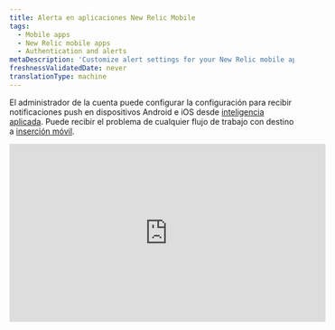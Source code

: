 ```yaml
---
title: Alerta en aplicaciones New Relic Mobile
tags:
  - Mobile apps
  - New Relic mobile apps
  - Authentication and alerts
metaDescription: 'Customize alert settings for your New Relic mobile app, including email or push notifications. View and acknowledge view alerting incidents.'
freshnessValidatedDate: never
translationType: machine
---
```


El administrador de la cuenta puede configurar la configuración para recibir notificaciones push en dispositivos Android e iOS desde [inteligencia aplicada](/docs/alerts-applied-intelligence/new-relic-alerts/get-started/introduction-applied-intelligence). Puede recibir el problema <InlinePopover type="alerts"/>de cualquier flujo de trabajo con destino a [inserción móvil](/docs/alerts-applied-intelligence/notifications/notification-integrations#mobile_push).

<iframe
  width="560"
  height="315"
  src="https://www.youtube.com/embed/bVJZUatrCpY"
  title="YouTube video player"
  frameborder="0"
  allow="accelerometer; autoplay; clipboard-write; encrypted-media; gyroscope; picture-in-picture; web-share"
  allowfullscreen
/>

## Requisitos [#requirements]

Los usuarios tanto del [modelo de usuario New Relic One](/docs/accounts/original-accounts-billing/original-product-based-pricing/overview-user-models) como del [modelo de usuario original](/docs/accounts/original-accounts-billing/original-product-based-pricing/overview-user-models) pueden configurar un flujo de trabajo con mobile push como [destino](/docs/alerts-applied-intelligence/notifications/notification-integrations#mobile_push).

## Activar o desactivar la notificación [#enabling-alerts]

Cuando log sesión en su cuenta New Relic desde una aplicación de Android o iOS, su dispositivo se asocia automáticamente con su usuario. Asegúrese de [agregar un destino de envío móvil al flujo de trabajo](/docs/alerts-applied-intelligence/applied-intelligence/incident-workflows/incident-workflows#add-workflow).

## Ver detalles del incidente del problema [#viewing-alerts]

La notificación aparece automáticamente en la pantalla de bloqueo de su dispositivo. Para iniciar la aplicación New Relic:

1. Dependiendo de su dispositivo, haga lo siguiente:

   * En dispositivos Android, toque la notificación en el cajón de notificaciones.
   * En dispositivos iOS, desliza la pantalla.

2. En el menú

   <DoNotTranslate>**Alerts & AI**</DoNotTranslate>

   de la aplicación New Relic, seleccione cualquier problema para ver los detalles del error de la aplicación asociada.

3. Opcionalmente, seleccione

   <DoNotTranslate>**Acknowledge**</DoNotTranslate>

   .

4. Opcionalmente, para ver detalles adicionales, seleccione

   <DoNotTranslate>**Overview**</DoNotTranslate>

   ,

   <DoNotTranslate>**Incidents**</DoNotTranslate>

   o

   <DoNotTranslate>**Issue log**</DoNotTranslate>

   .

La lista <DoNotTranslate>**Alerts**</DoNotTranslate> del menú principal muestra los problemas ordenados por tiempo, puede aplicar filtros adicionales o cambiar la ventana de tiempo en la parte superior derecha:

## Solucionar problemas de configuración de alerta [#troubleshooting]

Si las notificaciones push no funcionan en su dispositivo móvil:

1. Verifica que cumples con [los requisitos](#requirements).
2. Verifique que [las alertas estén habilitadas](#enabling-alerts).
3. Verifique [la configuración de notificaciones](#notification-settings) de su dispositivo móvil para asegurarse de que New Relic pueda enviar notificaciones automáticas.

Si la configuración de notificación para su dispositivo móvil es correcta, pero aún no recibe la notificación, [elimine el dispositivo de su cuenta](#account-delete), luego [desinstale](#uninstall-app) y [reinstale](#reinstall-app) la aplicación New Relic.

<CollapserGroup>
  <Collapser
    id="notification-settings"
    title="Verifique la configuración de notificaciones para su dispositivo móvil"
  >
    Siga el procedimiento para su dispositivo móvil.

    <table>
      <thead>
        <tr>
          <th style={{ width: "150px" }}>
            <DoNotTranslate>
              **Device**
            </DoNotTranslate>
          </th>

          <th>
            <DoNotTranslate>
              **To check notification settings:**
            </DoNotTranslate>
          </th>
        </tr>
      </thead>

      <tbody>
        <tr>
          <td>
            Android
          </td>

          <td>
            1. Desde

               <DoNotTranslate>**Settings**</DoNotTranslate>

               de tu dispositivo Android, selecciona

               <DoNotTranslate>**Sound and notification**</DoNotTranslate>

               .

            2. Verifique la configuración del volumen del sonido.

            3. Opcional: habilite

               <DoNotTranslate>**Also vibrate for calls**</DoNotTranslate>

               .

            4. Verifique la configuración de

               <DoNotTranslate>**Interruptions**</DoNotTranslate>

               .

            5. Verifique la configuración de

               <DoNotTranslate>**Notification**</DoNotTranslate>

               .

            6. Verifique la configuración de

               <DoNotTranslate>**App notifications**</DoNotTranslate>

               : seleccione la aplicación New Relic, luego verifique la configuración de

               <DoNotTranslate>**Block**</DoNotTranslate>

               y

               <DoNotTranslate>**Priority**</DoNotTranslate>

               .
          </td>
        </tr>

        <tr>
          <td>
            iOS
          </td>

          <td>
            1. Asegúrese [de que No molestar](http://support.apple.com/kb/HT5463) esté desactivado: desde la aplicación

               <DoNotTranslate>**Settings**</DoNotTranslate>

               de iOS, seleccione

               <DoNotTranslate>**Do Not Disturb**</DoNotTranslate>

               y verifique que el interruptor

               <DoNotTranslate>**Manual**</DoNotTranslate>

               esté desactivado.

            2. Asegúrese de que la aplicación New Relic tenga permiso para enviar notificaciones: desde la aplicación

               <DoNotTranslate>**Settings**</DoNotTranslate>

               de iOS, seleccione

               <DoNotTranslate>**Notifications**</DoNotTranslate>

               y busque la aplicación New Relic en la lista de aplicaciones.

            3. Asegúrese de que el interruptor

               <DoNotTranslate>**Allow Notifications**</DoNotTranslate>

               esté encendido.

            4. Asegúrese de que el estilo de alerta esté configurado en

               <DoNotTranslate>**Banners**</DoNotTranslate>

               o

               <DoNotTranslate>**Alerts**</DoNotTranslate>

               .

            5. Opcional: para habilitar la alerta de audio, active

               <DoNotTranslate>**Sounds**</DoNotTranslate>

               .
          </td>
        </tr>
      </tbody>
    </table>
  </Collapser>

  <Collapser
    id="account-delete"
    title="Elimina el dispositivo Android o iOS de tu cuenta New Relic"
  >
    Para eliminar el dispositivo móvil de su cuenta New Relic, utilice el explorador API NerdGraph:

    1. <DoNotTranslate>**Query**</DoNotTranslate> [dispositivos actuales](https://api.newrelic.com/graphiql?#query=query%20List%20%7B%0A%20%20actor%20%7B%0A%20%20%20%20mobilePushNotification%20%7B%0A%20%20%20%20%20%20devices%20%7B%0A%20%20%20%20%20%20%20%20appVersion%0A%20%20%20%20%20%20%20%20deviceId%0A%20%20%20%20%20%20%20%20deviceName%0A%20%20%20%20%20%20%20%20operatingSystem%0A%20%20%20%20%20%20%7D%0A%20%20%20%20%7D%0A%20%20%7D%0A%7D%0A) seleccionando actor -> mobilePushNotification -> dispositivos y seleccionando appVersion, deviceId y deviceName. Ejecute esta consulta para obtener la lista de dispositivos.

    2. <DoNotTranslate>**Mutate**</DoNotTranslate> para [eliminar](https://api.newrelic.com/graphiql?#query=mutation%20%7B%0A%20%20mobilePushNotificationRemoveDevice%28deviceId%3A%20%22%22%29%20%7B%0A%20%20%20%20message%0A%20%20%7D%0A%7D%0A) un dispositivo seleccionando mutación -> mobilePushNotificationRemoveDevice y pasando el ID del dispositivo de la lista anterior.

       O puede eliminar el dispositivo desde la opción <DoNotTranslate>**Settings**</DoNotTranslate> en la aplicación desde el menú -> Configuración

    3. Mire debajo de <DoNotTranslate>**Push notification devices**</DoNotTranslate> y elimínelo desde allí. En iOS, deslícese de derecha a izquierda hasta <DoNotTranslate>**Delete**</DoNotTranslate> un dispositivo; en Android, toque <DoNotTranslate>**Delete**</DoNotTranslate>

       Continúe con los pasos para [reinstalar](#uninstall-app) la aplicación New Relic desde su dispositivo.
  </Collapser>

  <Collapser
    id="uninstall-app"
    title="Desinstale la aplicación New Relic Mobile"
  >
    Siga el procedimiento para desinstalar la aplicación New Relic de su dispositivo y luego vuelva a instalarla.

    <table>
      <thead>
        <tr>
          <th style={{ width: "150px" }}>
            <DoNotTranslate>
              **Device**
            </DoNotTranslate>
          </th>

          <th>
            <DoNotTranslate>
              **To uninstall the New Relic app:**
            </DoNotTranslate>
          </th>
        </tr>
      </thead>

      <tbody>
        <tr>
          <td>
            Android
          </td>

          <td>
            1. Desde

               <DoNotTranslate>**Settings**</DoNotTranslate>

               de tu dispositivo Android, selecciona

               <DoNotTranslate>**Apps**</DoNotTranslate>

               y luego selecciona la aplicación New Relic.

            2. Seleccione

               <DoNotTranslate>**Uninstall**</DoNotTranslate>

               .

            3. Continúe con los pasos para [reinstalar](#reinstall-app) la aplicación New Relic.
          </td>
        </tr>

        <tr>
          <td>
            iOS
          </td>

          <td>
            1. Desde la pantalla de inicio de iOS, mantén presionado el ícono New Relic hasta que tiemble.

            2. Para [eliminar la aplicación](http://support.apple.com/kb/TI135), seleccione el icono

               <DoNotTranslate>**X**</DoNotTranslate>

               .

            3. Continúe con los pasos para [reinstalar](#reinstall-app) la aplicación New Relic.
          </td>
        </tr>
      </tbody>
    </table>
  </Collapser>

  <Collapser
    id="reinstall-app"
    title="Reinstale la aplicación New Relic Mobile"
  >
    Para reinstalar la aplicación New Relic Mobile :

    1. Desde su dispositivo Android, seleccione [<DoNotTranslate>**Google Play Store**</DoNotTranslate>](https://play.google.com/store/apps/details?id=com.newrelic.rpm).

       O

       Desde la pantalla de inicio de su dispositivo iOS, seleccione [<DoNotTranslate>**App Store**</DoNotTranslate>.](https://itunes.apple.com/us/app/new-relic/id594038638?mt=8)

    2. Busque <DoNotTranslate>**New Relic**</DoNotTranslate>.

    3. Descarga la aplicación.

    4. Cuando finalice la descarga, inicie sesión en su aplicación New Relic Mobile con su cuenta New Relic.
  </Collapser>
</CollapserGroup>